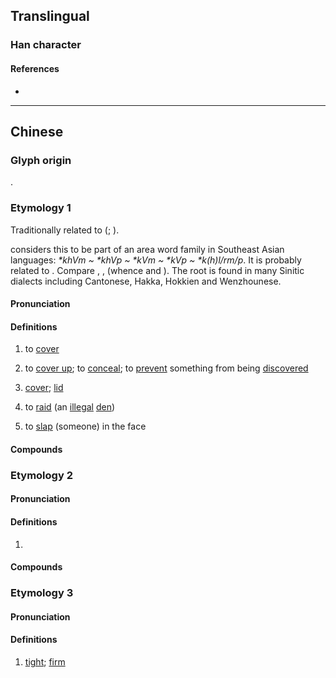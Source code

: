 {{character info}}
==Translingual==

===Han character===
{{Han char|rn=14|rad=冖|as=03|sn=5|four=|canj=BU,XBU|ids=⿱冖山}}

====References====
* {{Han ref|kx=0130.161|hdz=10303.020|uh=519A|ud=20890}}

----

==Chinese==

===Glyph origin===
{{Han etym}}
{{Han compound|冖|山|ls=ic|t1=cover|t2=mountain}}.

===Etymology 1===
{{zh-forms|alt=𢫏,搇,𠖫,扻-to slap}}
Traditionally related to {{zh-l|𠖫|to cover}} ({{zh-ref|Bai, 1980}}; {{zh-ref|You, 1992}}).

{{zh-ref|Bauer (1996)}} considers this to be part of an area word family in Southeast Asian languages: ''*khVm ~ *khVp ~ *kVm ~ *kVp ~ *k(h)l/rm/p''. It is probably related to {{zh-l|扱|kap1|to cover; to imprint}}. Compare {{cog|nan|-}} {{zh-l|崁|khàm|to cover}}, {{cog|my|ခြုံ||to cover; to wrap}}, {{cog|tai-pro|*hɤmᴮ||to cover (with cloth)}} (whence {{cog|za|hoemq}} and {{cog|th|ห่ม}}). The root is found in many Sinitic dialects including Cantonese, Hakka, Hokkien and Wenzhounese.

====Pronunciation====
{{zh-pron
|m=kǎn
|c=kam2
|c-t=kem2
|h=gd=kam3
|cat=v,n
}}

====Definitions====
{{zh-hanzi}}

# {{lb|zh|Cantonese|Hakka}} to [[cover]]
#: {{zh-co|冚 埋 本 書|close the book|C}}
#: {{zh-x|我 琴晚 瞓覺 冚 咗 兩 張 被。||C}}
#: {{zh-x|攞 完 唔該 冚 返{faan1} 個 蓋{goi3}||C}}
# {{lb|zh|Cantonese}} to [[cover up]]; to [[conceal]]; to [[prevent]] something from being [[discover]]ed
# {{lb|zh|Cantonese}} [[cover]]; [[lid]]
# {{lb|zh|Cantonese}} to [[raid]] (an [[illegal]] [[den]])
# {{lb|zh|Cantonese}} to [[slap]] (someone) in the face
#: {{zh-x|佢 畀 佢 女朋友 冚 咗 一 巴。||C}}

====Compounds====
{{zh-der|冚蓋|床冚|冚埋|冚波|冚檔|冚旗|冚國旗|冚住|臭屎密冚|冚被|冚賭|冚斗|天跌落嚟當被冚|車頭冚|天冧當被冚|冚區旗|冚場|冚竇|禾稈冚珍珠|冚棉胎|兜巴冚}}

===Etymology 2===
{{zh-forms}}

====Pronunciation====
{{zh-pron
|c=ham6
|c-t=ham5
|cat=v
}}

====Definitions====
{{zh-hanzi}} {{tlb|zh|Cantonese}}

# {{zh-alt-form|*咸|[[all]]; [[entire]]}}

====Compounds====
{{zh-der|冚唪唥|冚家|墟冚|冚啲}}

===Etymology 3===
{{zh-forms}}

====Pronunciation====
{{zh-pron
|c=ham6
|cat=v
}}

====Definitions====
{{zh-hanzi}} {{tlb|zh|Cantonese}}

# {{lb|zh|of openings}} [[tight]]; [[firm]]
#: {{zh-x|隻 窗 閂 唔 冚{ham6} 就 好 易 畀 風 吹 返{faan1} 開。||C}}
